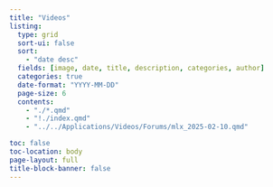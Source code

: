 ```yaml
---
title: "Videos"
listing:
  type: grid
  sort-ui: false
  sort:
    - "date desc"
  fields: [image, date, title, description, categories, author]
  categories: true
  date-format: "YYYY-MM-DD"
  page-size: 6
  contents:
    - "./*.qmd"
    - "!./index.qmd"
    - "../../Applications/Videos/Forums/mlx_2025-02-10.qmd"

toc: false
toc-location: body
page-layout: full
title-block-banner: false
---
```

